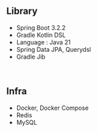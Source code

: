 
## Library
- Spring Boot 3.2.2
- Gradle Kotlin DSL
- Language : Java 21
- Spring Data JPA, Querydsl
- Gradle Jib
<br/>

## Infra
- Docker, Docker Compose
- Redis
- MySQL
<br/>
